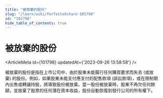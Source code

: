 ```yaml
---
title: "被放棄的股份"
slug: "/learn/wiki/forfeitedshare-101798"
id: "101798"
hide_table_of_contents: true
---
```



# 被放棄的股份

<ArticleMeta id={101798} updatedAt={'2023-09-26 13:58:58'} />
<div className='border-solid border-b border-t-0 my-4 border-[var(--ifm-color-gray-300)]' />

被放棄的股份是指在上市公司中，由於股東未能履行任何購買要求而失去 (或放棄) 的股份。例如，如果股東未能支付應支付的配售款項 (訴訟款項)，或在限制期內出售或轉讓持股，將導致股份被放棄。當一股份被放棄時，股東不再欠任何餘額，並放棄了股票的任何潛在資本收益，股份自動恢復到發行公司的所有權下。

